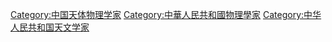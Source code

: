 [[Category:中国天体物理学家|Category:中国天体物理学家]]
[[Category:中華人民共和國物理學家|Category:中華人民共和國物理學家]]
[[Category:中华人民共和国天文学家|Category:中华人民共和国天文学家]]